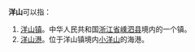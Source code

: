 '''洋山'''可以指：

# [[洋山镇|洋山镇]]。中华人民共和国[[浙江省|浙江省]][[嵊泗县|嵊泗县]]境内的一个镇。
# [[洋山港|洋山港]]。位于洋山镇境内[[小洋山|小洋山]]的海港。

{{消歧义}}
